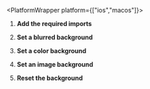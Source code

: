 
<PlatformWrapper platform={["ios","macos"]}>
        
1.  **Add the required imports**

    <ImportLibrary />

1. **Set a blurred background**

    <BlurBackground />

1.  **Set a color background**

    <ColorBackground />

1.  **Set an image background**

    <ImageBackground />

1.  **Reset the background**

    <ResetBackground />

</PlatformWrapper>
